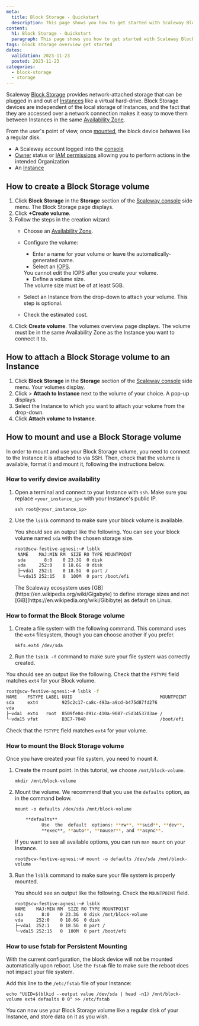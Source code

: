 ```yaml
---
meta:
  title: Block Storage - Quickstart
  description: This page shows you how to get started with Scaleway Block Storage.
content:
  h1: Block Storage - Quickstart
  paragraph: This page shows you how to get started with Scaleway Block Storage.
tags: block storage overview get started
dates:
  validation: 2023-11-23
  posted: 2023-11-23
categories:
  - block-storage
  - storage
---
```


Scaleway [Block Storage](/storage/block/concepts/#block-device) provides network-attached storage that can be plugged in and out of [Instances](/compute/instances/concepts/#instance) like a virtual hard-drive. Block Storage devices are independent of the local storage of Instances, and the fact that they are accessed over a network connection makes it easy to move them between Instances in the same [Availability Zone](/compute/instances/concepts/#availability-zone).

From the user's point of view, once [mounted](/storage/block/api-cli/managing-a-volume/#mounting-and-using-a-volume), the block device behaves like a regular disk.

<Macro id="requirements" />

- A Scaleway account logged into the [console](https://console.scaleway.com)
- [Owner](/identity-and-access-management/iam/concepts/#owner) status or [IAM permissions](/identity-and-access-management/iam/concepts/#permission) allowing you to perform actions in the intended Organization
- An [Instance](/compute/instances/how-to/create-an-instance)

## How to create a Block Storage volume

1. Click **Block Storage** in the **Storage** section of the [Scaleway console](https://console.scaleway.com) side menu. The Block Storage page displays.
2. Click **+Create volume**.
3. Follow the steps in the creation wizard:
    - Choose an [Availability Zone](/compute/instances/concepts/#availability-zone).
    - Configure the volume:
        - Enter a name for your volume or leave the automatically-generated name.
        - Select an [IOPS](/storage/block/concepts/#iops).
        <Message type="important">
          You cannot edit the IOPS after you create your volume.
        </Message>

        - Define a volume size.
        <Message type="important">
          The volume size must be of at least 5GB.
        </Message>
    - Select an Instance from the drop-down to attach your volume. This step is optional.
    - Check the estimated cost.
4. Click **Create volume**. The volumes overview page displays.
    <Message type="important">
      The volume must be in the same Availability Zone as the Instance you want to connect it to.
    </Message>

## How to attach a Block Storage volume to an Instance

1. Click **Block Storage** in the **Storage** section of the [Scaleway console](https://console.scaleway.com) side menu. Your volumes display.
2. Click <Icon name="more" /> > **Attach to Instance** next to the volume of your choice. A pop-up displays.
3. Select the Instance to which you want to attach your volume from the drop-down.
4. Click **Attach volume to Instance**.

## How to mount and use a Block Storage volume

In order to mount and use your Block Storage volume, you need to connect to the Instance it is attached to via SSH.
Then, check that the volume is available, format it and mount it, following the instructions below.

### How to verify device availability

1. Open a terminal and connect to your Instance with `ssh`. Make sure you replace `<your_instance_ip>` with your Instance's public IP.
    ```
    ssh root@<your_instance_ip>
    ```
2. Use the `lsblk` command to make sure your block volume is available.

   You should see an output like the following. You can see your block volume named `sda` with the chosen storage size.

   ```sh no-copy
   root@scw-festive-agnesi:~# lsblk
    NAME    MAJ:MIN RM  SIZE RO TYPE MOUNTPOINT
    sda       8:0    0 23.3G  0 disk
    vda     252:0    0 18.6G  0 disk
    ├─vda1  252:1    0 18.5G  0 part /
    └─vda15 252:15   0  100M  0 part /boot/efi
   ```

    <Message type="note">
      The Scaleway ecosystem uses [GB](https://en.wikipedia.org/wiki/Gigabyte) to define storage sizes and not [GiB](https://en.wikipedia.org/wiki/Gibibyte) as default on Linux.
    </Message>


### How to format the Block Storage volume

1. Create a file system with the following command. This command uses the `ext4` filesystem, though you can choose another if you prefer.
    ```
    mkfs.ext4 /dev/sda
    ```
2. Run the `lsblk -f` command to make sure your file system was correctly created.

  You should see an output like the following. Check that the `FSTYPE` field matches `ext4` for your Block volume.

  ```sh no-copy
  root@scw-festive-agnesi:~# lsblk -f
  NAME    FSTYPE LABEL UUID                                 MOUNTPOINT
  sda     ext4         925c2c17-ca8c-493a-a9cd-b475d87fd276
  vda
  ├─vda1  ext4   root  8509fe04-d91c-410a-9087-c5d34537d3ae /
  └─vda15 vfat         B3E7-7040                            /boot/efi
  ```

Check that the `FSTYPE` field matches `ext4` for your volume.

### How to mount the Block Storage volume

Once you have created your file system, you need to mount it.

1. Create the mount point. In this tutorial, we choose `/mnt/block-volume`.
    ```
    mkdir /mnt/block-volume
    ```
2. Mount the volume. We recommend that you use the `defaults` option, as in the command below.
    ```
    mount -o defaults /dev/sda /mnt/block-volume
    ```

    ```sh no-copy
        **defaults**
              Use  the  default  options: **rw**, **suid**, **dev**,
              **exec**, **auto**, **nouser**, and **async**.
    ```

    If you want to see all available options, you can run `man mount` on your Instance.

    ```
    root@scw-festive-agnesi:~# mount -o defaults /dev/sda /mnt/block-volume
    ```
3. Run the `lsblk` command to make sure your file system is properly mounted.

    You should see an output like the following. Check the `MOUNTPOINT` field.

    ```sh no-copy
    root@scw-festive-agnesi:~# lsblk
    NAME    MAJ:MIN RM  SIZE RO TYPE MOUNTPOINT
    sda       8:0    0 23.3G  0 disk /mnt/block-volume
    vda     252:0    0 18.6G  0 disk
    ├─vda1  252:1    0 18.5G  0 part /
    └─vda15 252:15   0  100M  0 part /boot/efi
    ```

### How to use fstab for Persistent Mounting

With the current configuration, the block device will not be mounted automatically upon reboot. Use the `fstab` file to make sure the reboot does not impact your file system.

Add this line to the `/etc/fstab` file of your Instance:

```
echo "UUID=$(blkid --output value /dev/sda | head -n1) /mnt/block-volume ext4 defaults 0 0" >> /etc/fstab
```

You can now use your Block Storage volume like a regular disk of your Instance, and store data on it as you wish.